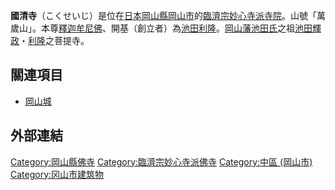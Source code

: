 {{日本寺院
| name = 國清寺
| img = File:Kokuseiji 02.jpg
| img_capt = 參道和本堂
| image_width = 260
| nihongo = 国清寺
| hiragana = こくせいじ
| romaji = Kokusei-ji
| location = [[岡山縣|岡山縣]][[岡山市|岡山市]][[中區_(岡山市)|中區]]小橋町2-4-28
| sangou = 萬歲山
| section = [[臨濟宗妙心寺派|臨濟宗妙心寺派]]
| god = [[釋迦牟尼佛|釋迦牟尼佛]]
| found_year = [[慶長|慶長]]14年（1609年）
| founder = [[池田利隆|池田利隆]]
| official_name = 萬歲山 國清禪寺
| alias = 
| struct = 
| title = 
| cultural_collection = 梵鐘（市重文）
}}
'''國清寺'''（こくせいじ）是位在[[日本|日本]][[岡山縣|岡山縣]][[岡山市|岡山市]]的[[臨濟宗妙心寺派|臨濟宗妙心寺派]][[寺院|寺院]]。山號「萬歲山」。本尊[[釋迦牟尼佛|釋迦牟尼佛]]、開基（創立者）為[[池田利隆|池田利隆]]。[[岡山藩|岡山藩]][[池田氏|池田氏]]之祖[[池田輝政|池田輝政]]・[[池田利隆|利隆]]之菩提寺。

== 關連項目 ==
*[[岡山城|岡山城]]

== 外部連結 ==
{{Commonscat|Kokuseiji (Okayama)}}

{{DEFAULTSORT:Kokuseiji}}
[[Category:岡山縣佛寺|Category:岡山縣佛寺]]
[[Category:臨濟宗妙心寺派佛寺|Category:臨濟宗妙心寺派佛寺]]
[[Category:中區_(岡山市)|Category:中區 (岡山市)]]
[[Category:冈山市建筑物|Category:冈山市建筑物]]